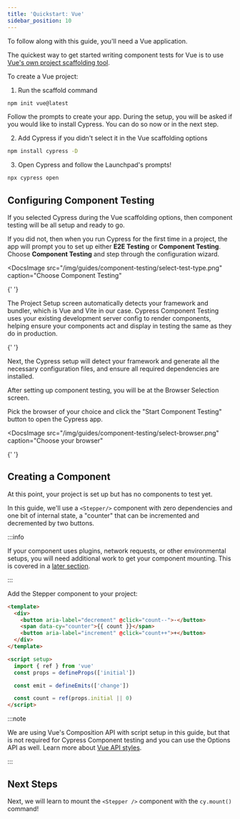 ```yaml
---
title: 'Quickstart: Vue'
sidebar_position: 10
---
```


<CtBetaAlert></CtBetaAlert>

To follow along with this guide, you'll need a Vue application.

The quickest way to get started writing component tests for Vue is to use
[Vue's own project scaffolding tool](https://vuejs.org/guide/quick-start.html).

To create a Vue project:

1. Run the scaffold command

```bash
npm init vue@latest
```

Follow the prompts to create your app. During the setup, you will be asked if
you would like to install Cypress. You can do so now or in the next step.

2. Add Cypress if you didn't select it in the Vue scaffolding options

```bash
npm install cypress -D
```

3. Open Cypress and follow the Launchpad's prompts!

```bash
npx cypress open
```

## Configuring Component Testing

If you selected Cypress during the Vue scaffolding options, then component
testing will be all setup and ready to go.

If you did not, then when you run Cypress for the first time in a project, the
app will prompt you to set up either **E2E Testing** or **Component Testing**.
Choose **Component Testing** and step through the configuration wizard.

<DocsImage
  src="/img/guides/component-testing/select-test-type.png"
  caption="Choose Component Testing"
>
  {' '}
</DocsImage>

The Project Setup screen automatically detects your framework and bundler, which
is Vue and Vite in our case. Cypress Component Testing uses your existing
development server config to render components, helping ensure your components
act and display in testing the same as they do in production.

<DocsImage src="/img/guides/component-testing/project-setup-vue.png" caption="">
  {' '}
</DocsImage>

Next, the Cypress setup will detect your framework and generate all the
necessary configuration files, and ensure all required dependencies are
installed.

<DocsImage
  src="/img/guides/component-testing/scaffolded-files.png"
  caption="The Cypress launchpad will scaffold all of these files for you"
 />

After setting up component testing, you will be at the Browser Selection screen.

Pick the browser of your choice and click the "Start Component Testing" button
to open the Cypress app.

<DocsImage
  src="/img/guides/component-testing/select-browser.png"
  caption="Choose your browser"
>
  {' '}
</DocsImage>

## Creating a Component

At this point, your project is set up but has no components to test yet.

In this guide, we'll use a `<Stepper/>` component with zero dependencies and one
bit of internal state, a "counter" that can be incremented and decremented by
two buttons.

:::info

If your component uses plugins, network requests, or other environmental setups,
you will need additional work to get your component mounting. This is covered in
a [later section](/guides/component-testing/custom-mount-vue).

:::

Add the Stepper component to your project:

```html title=Stepper.vue
<template>
  <div>
    <button aria-label="decrement" @click="count--">-</button>
    <span data-cy="counter">{{ count }}</span>
    <button aria-label="increment" @click="count++">+</button>
  </div>
</template>

<script setup>
  import { ref } from 'vue'
  const props = defineProps(['initial'])

  const emit = defineEmits(['change'])

  const count = ref(props.initial || 0)
</script>
```

:::note

We are using Vue's Composition API with script setup in this guide, but that
is not required for Cypress Component testing and you can use the Options API
as well. Learn more about
[Vue API styles](https://vuejs.org/guide/introduction.html#api-styles).

:::

## Next Steps

Next, we will learn to mount the `<Stepper />` component with the `cy.mount()` command!
